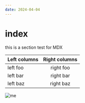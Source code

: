 ```yaml
---
date: 2024-04-04
---
```

# index

<Section
    title="What makes us different?"
    textToStyle={'us different?'}
    backgroundColor="strawberryYogurt"
>
    this is a section test for MDX
</Section>

| Left columns  | Right columns |
| ------------- |:-------------:|
| left foo      | right foo     |
| left bar      | right bar     |
| left baz      | right baz     |

![me](/image/me.jpg)
